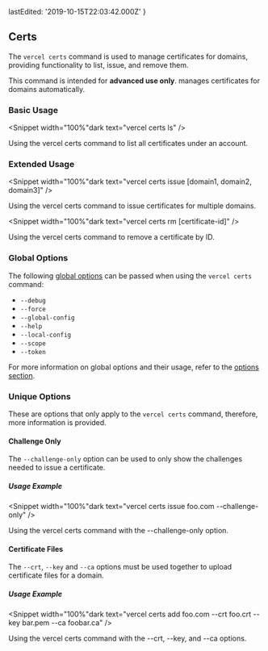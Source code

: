 
  lastEdited: '2019-10-15T22:03:42.000Z'
}

## Certs

The `vercel certs` command is used to manage certificates for domains, providing functionality to list, issue, and remove them.

<Note type="warning">
  This command is intended for <b>advanced use only</b>. <ProductName /> manages
  certificates for domains automatically.
</Note>

### Basic Usage

<Snippet width="100%"dark text="vercel certs ls" />
<Caption>Using the <InlineCode>vercel certs</InlineCode> command to list all certificates under an account.</Caption>

### Extended Usage

<Snippet width="100%"dark text="vercel certs issue [domain1, domain2, domain3]" />
<Caption>Using the <InlineCode>vercel certs</InlineCode> command to issue certificates for multiple domains.</Caption>

<Snippet width="100%"dark text="vercel certs rm [certificate-id]" />
<Caption>Using the <InlineCode>vercel certs</InlineCode> command to remove a certificate by ID.</Caption>

### Global Options

The following [global options](#options) can be passed when using the `vercel certs` command:

- `--debug`
- `--force`
- `--global-config`
- `--help`
- `--local-config`
- `--scope`
- `--token`

For more information on global options and their usage, refer to the [options section](#options).

### Unique Options

These are options that only apply to the `vercel certs` command, therefore, more information is provided.

#### Challenge Only

The `--challenge-only` option can be used to only show the challenges needed to issue a certificate.

##### Usage Example

<Snippet width="100%"dark text="vercel certs issue foo.com --challenge-only" />
<Caption>Using the <InlineCode>vercel certs</InlineCode> command with the <InlineCode>--challenge-only</InlineCode> option.</Caption>

#### Certificate Files

The `--crt`, `--key` and `--ca` options must be used together to upload certificate files for a domain.

##### Usage Example

<Snippet width="100%"dark text="vercel certs add foo.com --crt foo.crt --key bar.pem --ca foobar.ca" />
<Caption>Using the <InlineCode>vercel certs</InlineCode> command with the <InlineCode>--crt</InlineCode>, <InlineCode>--key</InlineCode>, and <InlineCode>--ca</InlineCode> options.</Caption>

<br />
